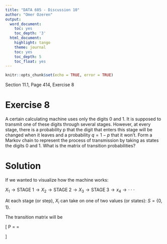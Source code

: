---
title: "DATA 605 - Discussion 10"
author: "Omer Ozeren"
output:
  word_document:
    toc: yes
    toc_depth: '3'
  html_document:
    highlight: tango
    theme: journal
    toc: yes
    toc_depth: 5
    toc_float: yes
---
```{r setup, include=FALSE}
knitr::opts_chunk$set(echo = TRUE, error = TRUE)
```


Section 11.1, Page 414, Exercise 8

# Exercise 8
A certain calculating machine uses only the digits 0 and 1. It is supposed to transmit one of these digits through several stages. However, at every stage, there is a probability p that the digit that enters this stage will be changed
when it leaves and a probability $q = 1 - p$ that it won't. Form a Markov chain to represent the process of transmission by taking as states the digits 0 and 1. What is the matrix of transition probabilities?

# Solution
If we wanted to visualize how the machine works:

$X_1 \to \text{STAGE 1} \to X_2 \to \text{STAGE 2} \to X_3 \to \text{STAGE 3} \to x_4 \to \cdot\cdot\cdot$

At each stage (or step), $X_i$ can take on one of two values (or states): $S = \{0, 1\}$.

The transition matrix will be

\[
P = 
\begin{pmatrix}  
q & p \\
p & q
\end{pmatrix}
= 
\begin{pmatrix}
1 - p & p \\
p & 1 - p
\end{pmatrix}
\]